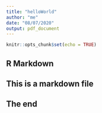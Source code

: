 ```yaml
---
title: "helloWorld"
author: "me"
date: "08/07/2020"
output: pdf_document
---
```


```r
knitr::opts_chunk$set(echo = TRUE)
```

## R Markdown

## This is a markdown file
## The end 